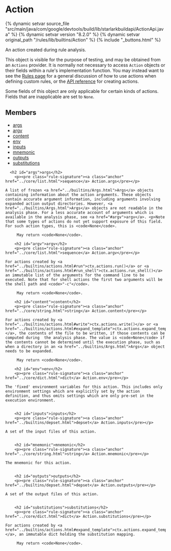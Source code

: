 <html devsite>
<head>
  <meta name="project_path" value="/_project.yaml">
  <meta name="book_path" value="/versions/8.2.0/_book.yaml">
</head>
<body>

<h1 class="page-title" id="modules.Action">Action</h1>

{% dynamic setvar source_file "src/main/java/com/google/devtools/build/lib/starlarkbuildapi/ActionApi.java" %}
{% dynamic setvar version "8.2.0" %}
{% dynamic setvar original_path "/rules/lib/builtins/Action" %}
{% include "_buttons.html" %}
<!-- {% raw %} -->

An action created during rule analysis.<p>This object is visible for the purpose of testing, and may be obtained from an <code>Actions</code> provider. It is normally not necessary to access <code>Action</code> objects or their fields within a rule's implementation function. You may instead want to see the <a href='https://bazel.build/versions/8.2.0/extending/rules#actions'>Rules page</a> for a general discussion of how to use actions when defining custom rules, or the <a href='../builtins/actions.html'>API reference</a> for creating actions.<p>Some fields of this object are only applicable for certain kinds of actions. Fields that are inapplicable are set to <code>None</code>.

<h2>Members</h2>
<ul>
    <li>
    <a href="#args">args</a>
  </li>
      <li>
    <a href="#argv">argv</a>
  </li>
      <li>
    <a href="#content">content</a>
  </li>
      <li>
    <a href="#env">env</a>
  </li>
      <li>
    <a href="#inputs">inputs</a>
  </li>
      <li>
    <a href="#mnemonic">mnemonic</a>
  </li>
      <li>
    <a href="#outputs">outputs</a>
  </li>
      <li>
    <a href="#substitutions">substitutions</a>
  </li>
  </ul>

      <h2 id="args">args</h2>
        <p><pre class="rule-signature"><a class="anchor" href="../core/list.html">sequence</a> Action.args</pre></p>

    A list of frozen <a href="../builtins/Args.html">Args</a> objects containing information about the action arguments. These objects contain accurate argument information, including arguments involving expanded action output directories. However, <a href="../builtins/Args.html">Args</a> objects are not readable in the analysis phase. For a less accurate account of arguments which is available in the analysis phase, see <a href="#argv">argv</a>. <p>Note that some types of actions do not yet support exposure of this field. For such action types, this is <code>None</code>.

         May return <code>None</code>.

        <h2 id="argv">argv</h2>
        <p><pre class="rule-signature"><a class="anchor" href="../core/list.html">sequence</a> Action.argv</pre></p>

    For actions created by <a href="../builtins/actions.html#run">ctx.actions.run()</a> or <a href="../builtins/actions.html#run_shell">ctx.actions.run_shell()</a>  an immutable list of the arguments for the command line to be executed. Note that for shell actions the first two arguments will be the shell path and <code>"-c"</code>.

         May return <code>None</code>.

        <h2 id="content">content</h2>
        <p><pre class="rule-signature"><a class="anchor" href="../core/string.html">string</a> Action.content</pre></p>

    For actions created by <a href="../builtins/actions.html#write">ctx.actions.write()</a> or <a href="../builtins/actions.html#expand_template">ctx.actions.expand_template()</a>, the contents of the file to be written, if those contents can be computed during  the analysis phase. The value is <code>None</code> if the contents cannot be determined until the execution phase, such as when a directory in an <a href="../builtins/Args.html">Args</a> object needs to be expanded.

         May return <code>None</code>.

        <h2 id="env">env</h2>
        <p><pre class="rule-signature"><a class="anchor" href="../core/dict.html">dict</a> Action.env</pre></p>

    The 'fixed' environment variables for this action. This includes only environment settings which are explicitly set by the action definition, and thus omits settings which are only pre-set in the execution environment.


        <h2 id="inputs">inputs</h2>
        <p><pre class="rule-signature"><a class="anchor" href="../builtins/depset.html">depset</a> Action.inputs</pre></p>

    A set of the input files of this action.


        <h2 id="mnemonic">mnemonic</h2>
        <p><pre class="rule-signature"><a class="anchor" href="../core/string.html">string</a> Action.mnemonic</pre></p>

    The mnemonic for this action.


        <h2 id="outputs">outputs</h2>
        <p><pre class="rule-signature"><a class="anchor" href="../builtins/depset.html">depset</a> Action.outputs</pre></p>

    A set of the output files of this action.


        <h2 id="substitutions">substitutions</h2>
        <p><pre class="rule-signature"><a class="anchor" href="../core/dict.html">dict</a> Action.substitutions</pre></p>

    For actions created by <a href="../builtins/actions.html#expand_template">ctx.actions.expand_template()</a>, an immutable dict holding the substitution mapping.

         May return <code>None</code>.


</body>
</html>

<!-- {% endraw %} -->
